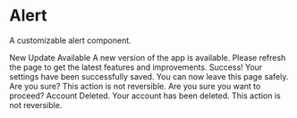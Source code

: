 
# Alert

A customizable alert component.

<ComponentWrapper>
  <Alert>
    <Bell className="size-4" />
    <AlertTitle>New Update Available</AlertTitle>
    <AlertDescription>
      A new version of the app is available. Please refresh the page to get the
      latest features and improvements.
    </AlertDescription>
  </Alert>
</ComponentWrapper>

<ComponentWrapper>
  <Alert variant={"success"}>
    <CheckCircle2 className="size-4" />
    <AlertTitle>Success!</AlertTitle>
    <AlertDescription>
      Your settings have been successfully saved. You can now leave this page
      safely.
    </AlertDescription>
  </Alert>
</ComponentWrapper>
<ComponentWrapper>
  <Alert variant={"warning"}>
    <CircleAlert className="size-4" />
    <AlertTitle>Are you sure?</AlertTitle>
    <AlertDescription>
      This action is not reversible. Are you sure you want to proceed?
    </AlertDescription>
  </Alert>
</ComponentWrapper>
<ComponentWrapper>
  <Alert variant={"destructive"}>
    <Trash2 className="size-4" />
    <AlertTitle>Account Deleted.</AlertTitle>
    <AlertDescription>
      Your account has been deleted. This action is not reversible.
    </AlertDescription>
  </Alert>
</ComponentWrapper>
